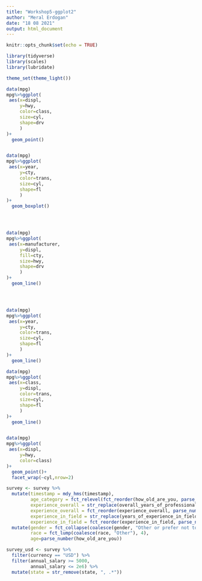 ```yaml
---
title: "Workshop5-ggplot2"
author: "Meral Erdogan"
date: "18 08 2021"
output: html_document
---
```


```r
knitr::opts_chunk$set(echo = TRUE)
```

```r
library(tidyverse)
library(scales)
library(lubridate)

theme_set(theme_light())

data(mpg)
mpg%>%ggplot(
 aes(x=displ,
     y=hwy,
     color=class,
     size=cyl,
     shape=drv
     )
)+
  geom_point()



```




```r


data(mpg)
mpg%>%ggplot(
 aes(x=year,
     y=cty,
     color=trans,
     size=cyl,
     shape=fl
     )
)+
  geom_boxplot()





```




```r

data(mpg)
mpg%>%ggplot(
 aes(x=manufacturer,
     y=displ,
     fill=cty,
     size=hwy,
     shape=drv
     )
)+
  geom_line()





```


```r


data(mpg)
mpg%>%ggplot(
 aes(x=year,
     y=cty,
     color=trans,
     size=cyl,
     shape=fl
     )
)+
  geom_line()


```


```r


data(mpg)
mpg%>%ggplot(
 aes(x=class,
     y=displ,
     color=trans,
     size=cyl,
     shape=fl
     )
)+
  geom_line()



```




```r

data(mpg)
mpg%>%ggplot(
 aes(x=displ,
     y=hwy,
     color=class)
)+
  geom_point()+
  facet_wrap(~cyl,nrow=2)


```



```r



survey <- survey %>%
  mutate(timestamp = mdy_hms(timestamp),
         age_category = fct_relevel(fct_reorder(how_old_are_you, parse_number(how_old_are_you)), "under 18"),
         experience_overall = str_replace(overall_years_of_professional_experience, " - ", "-"),
         experience_overall = fct_reorder(experience_overall, parse_number(experience_overall)),
         experience_in_field = str_replace(years_of_experience_in_field, " - ", "-"),
         experience_in_field = fct_reorder(experience_in_field, parse_number(experience_in_field))) %>%
  mutate(gender = fct_collapse(coalesce(gender, "Other or prefer not to answer"), "Other or prefer not to answer" = c("Other or prefer not to answer", "Prefer not to answer")),
         race = fct_lump(coalesce(race, "Other"), 4),
         age=parse_number(how_old_are_you))

survey_usd <- survey %>%
  filter(currency == "USD") %>%
  filter(annual_salary >= 5000,
         annual_salary <= 2e6) %>%
  mutate(state = str_remove(state, ", .*"))



```



